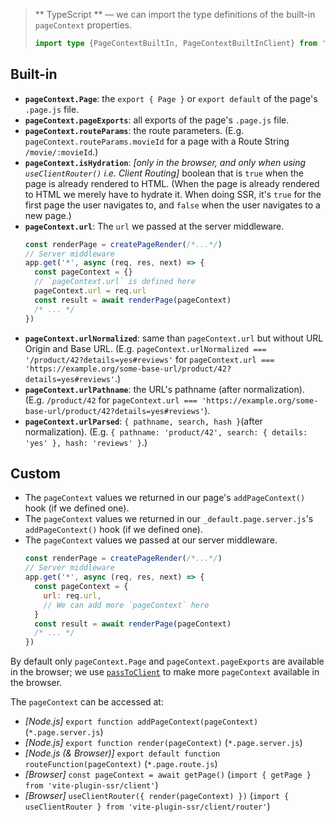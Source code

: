 > ** TypeScript ** &mdash; we can import the type definitions of the built-in `pageContext` properties.
> ```ts
> import type {PageContextBuiltIn, PageContextBuiltInClient} from 'vite-plugin-ssr/types'
> ```

## Built-in

 - **`pageContext.Page`**: the `export { Page }` or `export default` of the page's `.page.js` file.
 - **`pageContext.pageExports`**: all exports of the page's `.page.js` file.
 - **`pageContext.routeParams`**: the route parameters. (E.g. `pageContext.routeParams.movieId` for a page with a Route String `/movie/:movieId`.)
 - **`pageContext.isHydration`**: *[only in the browser, and only when using `useClientRouter()` i.e. Client Routing]* boolean that is `true` when the page is already rendered to HTML. (When the page is already rendered to HTML we merely have to hydrate it. When doing SSR, it's `true` for the first page the user navigates to, and `false` when the user navigates to a new page.)
 - **`pageContext.url`**: The `url` we passed at the server middleware.
    ```js
    const renderPage = createPageRender(/*...*/)
    // Server middleware
    app.get('*', async (req, res, next) => {
      const pageContext = {}
      // `pageContext.url` is defined here
      pageContext.url = req.url
      const result = await renderPage(pageContext)
      /* ... */
    })
    ```
 - **`pageContext.urlNormalized`**: same than `pageContext.url` but without URL Origin and Base URL. (E.g. `pageContext.urlNormalized === '/product/42?details=yes#reviews'` for `pageContext.url === 'https://example.org/some-base-url/product/42?details=yes#reviews'`.)
 - **`pageContext.urlPathname`**: the URL's pathname (after normalization). (E.g. `/product/42` for `pageContext.url === 'https://example.org/some-base-url/product/42?details=yes#reviews'`).
 - **`pageContext.urlParsed`**: `{ pathname, search, hash }`(after normalization). (E.g. `{ pathname: 'product/42', search: { details: 'yes' }, hash: 'reviews' }`.)

## Custom

 - The `pageContext` values we returned in our page's `addPageContext()` hook (if we defined one).
 - The `pageContext` values we returned in our `_default.page.server.js`'s `addPageContext()` hook (if we defined one).
 - The `pageContext` values we passed at our server middleware.
    ```js
    const renderPage = createPageRender(/*...*/)
    // Server middleware
    app.get('*', async (req, res, next) => {
      const pageContext = {
        url: req.url,
        // We can add more `pageContext` here
      }
      const result = await renderPage(pageContext)
      /* ... */
    })
    ```

By default only `pageContext.Page` and `pageContext.pageExports` are available in the browser;
we use [`passToClient`](/passToClient) to make more `pageContext` available in the browser.

The `pageContext` can be accessed at:
 - *[Node.js]* `export function addPageContext(pageContext)` (`*.page.server.js`)
 - *[Node.js]* `export function render(pageContext)` (`*.page.server.js`)
 - *[Node.js (& Browser)]* `export default function routeFunction(pageContext)` (`*.page.route.js`)
 - *[Browser]* `const pageContext = await getPage()` (`import { getPage } from 'vite-plugin-ssr/client'`)
 - *[Browser]* `useClientRouter({ render(pageContext) })` (`import { useClientRouter } from 'vite-plugin-ssr/client/router'`)
